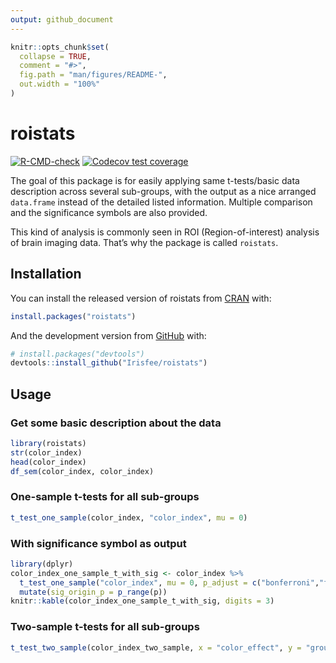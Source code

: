 ```yaml
---
output: github_document
---
```


<!-- README.md is generated from README.Rmd. Please edit that file -->

```r
knitr::opts_chunk$set(
  collapse = TRUE,
  comment = "#>",
  fig.path = "man/figures/README-",
  out.width = "100%"
)
```

# roistats

<!-- badges: start -->
[![R-CMD-check](https://github.com/Irisfee/roistats/workflows/R-CMD-check/badge.svg)](https://github.com/Irisfee/roistats/actions)
[![Codecov test coverage](https://codecov.io/gh/Irisfee/roistats/branch/main/graph/badge.svg)](https://codecov.io/gh/Irisfee/roistats?branch=main)
<!-- badges: end -->

The goal of this package is for easily applying same t-tests/basic data description across several sub-groups, with the output as a nice arranged `data.frame` instead of the detailed listed information. Multiple comparison and the significance symbols are also provided.

This kind of analysis is commonly seen in ROI (Region-of-interest) analysis of brain imaging data. That's why the package is called `roistats`.

## Installation

You can install the released version of roistats from [CRAN](https://CRAN.R-project.org) with:

``` r
install.packages("roistats")
```

And the development version from [GitHub](https://github.com/) with:

``` r
# install.packages("devtools")
devtools::install_github("Irisfee/roistats")
```

## Usage

### Get some basic description about the data
```r
library(roistats)
str(color_index)
head(color_index)
df_sem(color_index, color_index) 
```

### One-sample t-tests for all sub-groups

```r
t_test_one_sample(color_index, "color_index", mu = 0)
```

### With significance symbol as output

```r
library(dplyr)
color_index_one_sample_t_with_sig <- color_index %>% 
  t_test_one_sample("color_index", mu = 0, p_adjust = c("bonferroni","fdr")) %>% 
  mutate(sig_origin_p = p_range(p))
knitr::kable(color_index_one_sample_t_with_sig, digits = 3)
```

### Two-sample t-tests for all sub-groups

```r
t_test_two_sample(color_index_two_sample, x = "color_effect", y = "group", paired = TRUE)
```
